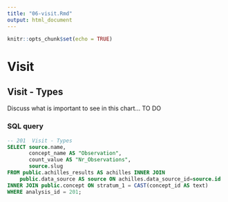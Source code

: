 ```yaml
---
title: "06-visit.Rmd"
output: html_document
---
```


```r
knitr::opts_chunk$set(echo = TRUE)
```

# Visit

## Visit - Types

Discuss what is important to see in this chart... TO DO

### SQL query

```sql
-- 201  Visit - Types
SELECT source.name, 
       concept_name AS "Observation", 
       count_value AS "Nr_Observations",
       source.slug
FROM public.achilles_results AS achilles INNER JOIN 
	public.data_source AS source ON achilles.data_source_id=source.id
INNER JOIN public.concept ON stratum_1 = CAST(concept_id AS text)
WHERE analysis_id = 201;
```

